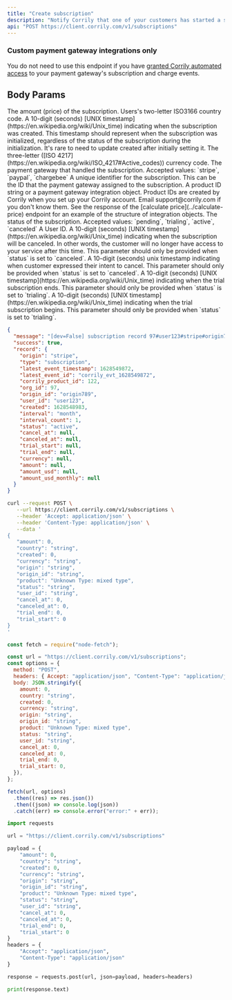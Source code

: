 ```yaml
---
title: "Create subscription"
description: "Notify Corrily that one of your customers has started a subscription."
api: "POST https://client.corrily.com/v1/subscriptions"
---
```


<Warning>
  <h3>Custom payment gateway integrations only</h3>

You do not need to use this endpoint if you have [granted Corrily automated access](../payment-gateways/integration-guide#recommended-provide-automated-access-of-subscription-and-charge-events) to your payment gateway's subscription and charge events.

</Warning>

## Body Params

<Param body="amount" type="float" required>
  The amount (price) of the subscription.
</Param>

<Param body="country" type="string">
  Users's two-letter ISO3166 country code.
</Param>

<Param body="created" type="int32" required>
  A 10-digit (seconds) [UNIX timestamp](https://en.wikipedia.org/wiki/Unix_time)
  indicating when the subscription was created. This timestamp should represent
  when the subscription was initialized, regardless of the status of the
  subscription during the initialization. It's rare to need to update created
  after initially setting it.
</Param>

<Param body="currency" type="string" required>
  The three-letter ([ISO
  4217](https://en.wikipedia.org/wiki/ISO_4217#Active_codes)) currency code.
</Param>

<Param body="origin" type="string" required>
  The payment gateway that handled the subscription. Accepted values: `stripe`,
  `paypal`, `chargebee`
</Param>

<Param body="origin_id" type="string" required>
  A unique identifier for the subscription. This can be the ID that the payment
  gateway assigned to the subscription.
</Param>

<Param body="product" type="string" required>
  A product ID string or a payment gateway integration object. Product IDs are
  created by Corrily when you set up your Corrily account. Email
  support@corrily.com if you don't know them. See the response of the [calculate
  price](../calculate-price) endpoint for an example of the structure of
  integration objects.
</Param>

<Param body="status" type="string" required>
  The status of the subscription. Accepted values: `pending`, `trialing`,
  `active`, `canceled`
</Param>

<Param body="user_id" type="string" required>
  A User ID.
</Param>

<Param body="cancel_at" type="int32">
  A 10-digit (seconds) [UNIX timestamp](https://en.wikipedia.org/wiki/Unix_time)
  indicating when the subscription will be canceled. In other words, the
  customer will no longer have access to your service after this time. This
  parameter should only be provided when `status` is set to `canceled`.
</Param>

<Param body="canceled_at" type="int32">
  A 10-digit (seconds) unix timestamp indicating when customer expressed their
  intent to cancel. This parameter should only be provided when `status` is set
  to `canceled`.
</Param>

<Param body="trial_end" type="int32">
  A 10-digit (seconds) [UNIX timestamp](https://en.wikipedia.org/wiki/Unix_time)
  indicating when the trial subscription ends. This parameter should only be
  provided when `status` is set to `trialing`.
</Param>

<Param body="trial_start" type="int32">
  A 10-digit (seconds) [UNIX timestamp](https://en.wikipedia.org/wiki/Unix_time)
  indicating when the trial subscription begins. This parameter should only be
  provided when `status` is set to `trialing`.
</Param>

<ResponseExample>

```json Example
{
  "message": "[dev=False] subscription record 97#user123#stripe#origin789 was written.",
  "success": true,
  "record": {
    "origin": "stripe",
    "type": "subscription",
    "latest_event_timestamp": 1628549872,
    "latest_event_id": "corrily_evt_1628549872",
    "corrily_product_id": 122,
    "org_id": 97,
    "origin_id": "origin789",
    "user_id": "user123",
    "created": 1628548983,
    "interval": "month",
    "interval_count": 1,
    "status": "active",
    "cancel_at": null,
    "canceled_at": null,
    "trial_start": null,
    "trial_end": null,
    "currency": null,
    "amount": null,
    "amount_usd": null,
    "amount_usd_monthly": null
  }
}
```

</ResponseExample>

<RequestExample>

```bash Bash
curl --request POST \
   --url https://client.corrily.com/v1/subscriptions \
   --header 'Accept: application/json' \
   --header 'Content-Type: application/json' \
   --data '
{
   "amount": 0,
   "country": "string",
   "created": 0,
   "currency": "string",
   "origin": "string",
   "origin_id": "string",
   "product": "Unknown Type: mixed type",
   "status": "string",
   "user_id": "string",
   "cancel_at": 0,
   "canceled_at": 0,
   "trial_end": 0,
   "trial_start": 0
}
'
```

```js Node
const fetch = require("node-fetch");

const url = "https://client.corrily.com/v1/subscriptions";
const options = {
  method: "POST",
  headers: { Accept: "application/json", "Content-Type": "application/json" },
  body: JSON.stringify({
    amount: 0,
    country: "string",
    created: 0,
    currency: "string",
    origin: "string",
    origin_id: "string",
    product: "Unknown Type: mixed type",
    status: "string",
    user_id: "string",
    cancel_at: 0,
    canceled_at: 0,
    trial_end: 0,
    trial_start: 0,
  }),
};

fetch(url, options)
  .then((res) => res.json())
  .then((json) => console.log(json))
  .catch((err) => console.error("error:" + err));
```

```python Python
import requests

url = "https://client.corrily.com/v1/subscriptions"

payload = {
    "amount": 0,
    "country": "string",
    "created": 0,
    "currency": "string",
    "origin": "string",
    "origin_id": "string",
    "product": "Unknown Type: mixed type",
    "status": "string",
    "user_id": "string",
    "cancel_at": 0,
    "canceled_at": 0,
    "trial_end": 0,
    "trial_start": 0
}
headers = {
    "Accept": "application/json",
    "Content-Type": "application/json"
}

response = requests.post(url, json=payload, headers=headers)

print(response.text)
```

</RequestExample>
